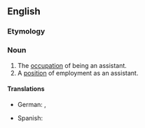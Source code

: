 ==English==

===Etymology===
{{suffix|en|assistant|ship}}

===Noun===
{{en-noun|~}}

# The [[occupation]] of being an assistant.
# A [[position]] of employment as an assistant.

====Translations====
{{trans-top|occupation of being an assistant}}
{{trans-mid}}
{{trans-bottom}}

{{trans-top|position of employment as an assistant}}
* German: {{t|de|Hilfstätigkeit|f}}, {{t+|de|Assistentenstelle|f}}
{{trans-mid}}
* Spanish: {{t+|es|ayudantía|f}}
{{trans-bottom}}